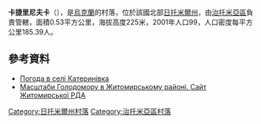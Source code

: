 {{coord|50|13|55|N|28|28|12|E|scale:30000|display=title}}

'''卡捷里尼夫卡'''（{{lang-uk|Катеринівка}}），是[[烏克蘭|烏克蘭]]的村落，位於該國北部[[日托米爾州|日托米爾州]]，由[[治托米亞區|治托米亞區]]負責管轄，面積0.53平方公里，海拔高度225米，2001年人口99，人口密度每平方公里185.39人。

==參考資料==
* [http://weather.in.ua/ua/zhitomirskaja/10270 Погода в селі Катеринівка] {{Wayback|url=http://weather.in.ua/ua/zhitomirskaja/10270 |date=20111219153636 }}
* [https://web.archive.org/web/20110915195159/http://www.zhytomyr-rda.gov.ua/Rozdil_3/Golodomor_1932_1933_rokiv/Golodomor_u_regioni/Masshtabi_Golodomoru_u_regioni__CHorni_doshki__Postrazhdali_sela_ Масштаби Голодомору в Житомирському районі. Сайт Житомирської РДА]

{{DEFAULTSORT:Катеринівка}}
[[Category:日托米爾州村落|Category:日托米爾州村落]]
[[Category:治托米亞區村落|Category:治托米亞區村落]]


{{Zhytomyr-geo-stub}}